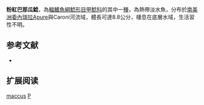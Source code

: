 {{Speciesbox
| name = 粉紅巴那瓜鯰
| image = 
| image_width = 250px
| image_caption = 
| status = NE
| status_system = IUCN3.1
| genus = Panaqolus
| species = maccus
| authority = Schaefer & Stewart, 1993
| synonyms = *''Panaque maccus'', Schaefer & Stewart, 1993
}} 
'''粉紅巴那瓜鯰'''，為[[輻鰭魚綱|輻鰭魚綱]][[鯰形目|鯰形目]][[甲鯰科|甲鯰科]]的其中一[[種|種]]，為熱帶淡水魚，分布於[[南美洲|南美洲]][[委內瑞拉|委內瑞拉]]Apure與Caroni河流域，體長可達8.8公分，棲息在底層水域，生活習性不明。

== 参考文献 ==
*{{FishBase_species|genus=Panaqolus|species=maccus|year=2014|month=11}}

== 扩展阅读 ==
{{refbegin}}
{{wikispecies-inline|Panaqolus maccus|粉紅巴那瓜鯰}}
{{refend}}
{{Taxonbar|from=Q3365166}}

[[Category:巴那瓜鯰屬|maccus]]
[[Category:1993年描述的魚類|P]]